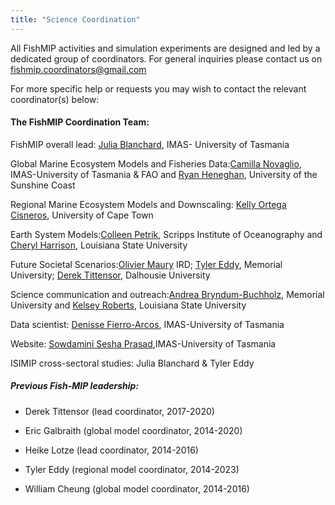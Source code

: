 ```yaml
---
title: "Science Coordination"
---
```


All FishMIP activities and simulation experiments are designed and led by a dedicated group of coordinators. For general inquiries please contact us on [fishmip.coordinators\@gmail.com](mailto:fishmip.coordinators@gmail.com){.email-link}

For more specific help or requests you may wish to contact the relevant coordinator(s) below:

#### **The FishMIP Coordination Team:**

FishMIP overall lead: [Julia Blanchard](mailto:julia.blanchard@utas.edu.au){.email-link}, IMAS- University of Tasmania

Global Marine Ecosystem Models and Fisheries Data:[Camilla Novaglio](mailto:camilla.novaglio@utas.edu.au){.email-link}, IMAS-University of Tasmania & FAO and [Ryan Heneghan](mailto:ryan.heneghan@gmail.com){.email-link}, University of the Sunshine Coast

Regional Marine Ecosystem Models and Downscaling: [Kelly Ortega Cisneros](mailto:kelly.ortegacisneros@uct.ac.za){.email-link}, University of Cape Town

Earth System Models:[Colleen Petrik](mailto:colleenpetrik@gmail.com){.email-link}, Scripps Institute of Oceanography and [Cheryl Harrison](mailto:chsharrison@gmail.com){.email-link}, Louisiana State University

Future Societal Scenarios:[Olivier Maury](mailto:olivier.maury@ird.fr){.email-link} IRD; [Tyler Eddy](mailto:Tyler.Eddy@mi.mun.ca){.email-link}, Memorial University; [Derek Tittensor](mailto:derek.tittensor@dal.ca){.email-link}, Dalhousie University

Science communication and outreach:[Andrea Bryndum-Buchholz](mailto:andrea.buchholz@mi.mun.ca){.email-link}, Memorial University and [Kelsey Roberts](mailto:kroberts3@lsu.edu){.email-link}, Louisiana State University

Data scientist: [Denisse Fierro-Arcos](mailto:lilian.fierroarcos@utas.edu.au){.email-link}, IMAS-University of Tasmania

Website: [Sowdamini Sesha Prasad](mailto:sowdamini.seshaprasad@utas.edu.au){.email-link},IMAS-University of Tasmania

ISIMIP cross-sectoral studies: Julia Blanchard & Tyler Eddy

##### Previous Fish-MIP leadership:

-   Derek Tittensor (lead coordinator, 2017-2020)

-   Eric Galbraith (global model coordinator, 2014-2020)

-   Heike Lotze (lead coordinator, 2014-2016)

-   Tyler Eddy (regional model coordinator, 2014-2023)

-   William Cheung (global model coordinator, 2014-2016)

